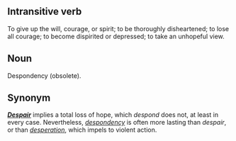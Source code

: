 ==Intransitive verb== 
To give up the will, courage, or spirit; to be thoroughly disheartened; to lose all courage; to become dispirited or
depressed; to take an unhopeful view.

==Noun== 
Despondency (obsolete).

==Synonym==
'''''[[Despair]]''''' implies a total loss of hope, which ''despond'' does not, at least in every case. Nevertheless, ''[[despondency]]'' is often more lasting than
''despair'', or than ''[[desperation]]'', which impels to violent
action.